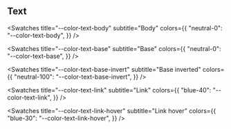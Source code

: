 
<Meta title="Tokens/Colours/Semantic/Text" />

## Text

<ColorPalette>

<Swatches
  title="--color-text-body"
  subtitle="Body"
  colors={{
    "neutral-0": "--color-text-body",
  }}
/>

<Swatches
  title="--color-text-base"
  subtitle="Base"
  colors={{
    "neutral-0": "--color-text-base",
  }}
/>

<Swatches
  title="--color-text-base-invert"
  subtitle="Base inverted"
  colors={{
    "neutral-100": "--color-text-base-invert",
  }}
/>

<Swatches
  title="--color-text-link"
  subtitle="Link"
  colors={{
    "blue-40": "--color-text-link",
  }}
/>

  <Swatches
    title="--color-text-link-hover"
    subtitle="Link hover"
    colors={{
      "blue-30": "--color-text-link-hover",
    }}
  />
</ColorPalette>
